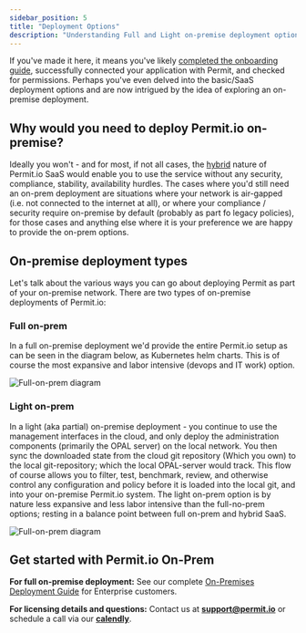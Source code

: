 ```yaml
---
sidebar_position: 5
title: "Deployment Options"
description: "Understanding Full and Light on-premise deployment options"
---
```


If you've made it here, it means you've likely [completed the onboarding guide](/quickstart),
successfully connected your application with Permit, and checked for permissions. Perhaps you've even delved into
the basic/SaaS deployment options and are now intrigued by the idea of exploring an on-premise deployment.

## Why would you need to deploy Permit.io on-premise?

Ideally you won't - and for most, if not all cases, the [hybrid](/concepts/control-plane-and-data-plane) nature of Permit.io SaaS would enable you to use the service without any security, compliance, stability, availability hurdles.
The cases where you'd still need an on-prem deployment are situations where your network is air-gapped (i.e. not connected to the internet at all), or where your compliance / security require on-premise by default (probably as part fo legacy policies), for those cases and anything else where it is your preference we are happy to provide the on-prem options.

## On-premise deployment types

Let's talk about the various ways you can go about deploying Permit as part of your on-premise network.
There are two types of on-premise deployments of Permit.io:

### Full on-prem

In a full on-premise deployment we'd provide the entire Permit.io setup as can be seen in the diagram below, as Kubernetes helm charts.
This is of course the most expansive and labor intensive (devops and IT work) option.

![Full-on-prem diagram](/img/diagrams/full_on_prem.svg)

### Light on-prem

In a light (aka partial) on-premise deployment - you continue to use the management interfaces in the cloud, and only deploy the administration components (primarily the OPAL server) on the local network.
You then sync the downloaded state from the cloud git repository (Which you own) to the local git-repository; which the local OPAL-server would track.
This flow of course allows you to filter, test, benchmark, review, and otherwise control any configuration and policy before it is loaded into the local git, and into your on-premise Permit.io system.
The light on-prem option is by nature less expansive and less labor intensive than the full-no-prem options; resting in a balance point between full on-prem and hybrid SaaS.

![Full-on-prem diagram](/img/diagrams/partial_on_prem.svg)

## Get started with Permit.io On-Prem

**For full on-premise deployment:** See our complete [On-Premises Deployment Guide](/how-to/deploy/on-prem/landing) for Enterprise customers.

**For licensing details and questions:** Contact us at **[support@permit.io](mailto:support@permit.io)** or schedule a call via our **[calendly](https://calendly.com/permitio/)**.
